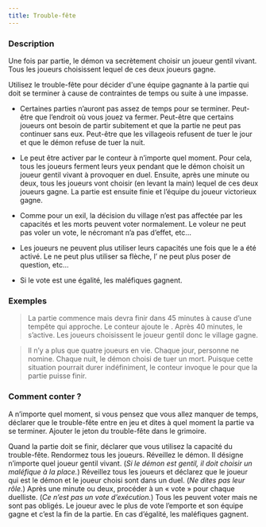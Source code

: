 ```yaml
---
title: Trouble-fête
---
```



<Fabled TROUBLE_FETE header />

### Description

Une fois par partie, le démon va secrètement choisir un joueur gentil vivant. Tous les joueurs choisissent lequel de ces deux joueurs gagne. 

Utilisez le trouble-fête pour décider d'une équipe gagnante à la partie qui doit se terminer à cause de contraintes de temps ou suite à une impasse.

-   Certaines parties n’auront pas assez de temps pour se terminer. Peut-être que l’endroit où vous jouez va fermer. Peut-être que certains joueurs ont besoin de partir subitement et que la partie ne peut pas continuer sans eux. Peut-être que les villageois refusent de tuer le jour et que le démon refuse de tuer la nuit. 

-   Le <Fabled TROUBLE_FETE /> peut être activer par le conteur à n’importe quel moment. Pour cela, tous les joueurs ferment leurs yeux pendant que le démon choisit un joueur gentil vivant à provoquer en duel. Ensuite, après une minute ou deux, tous les joueurs vont choisir (en levant la main) lequel de ces deux joueurs gagne. La partie est ensuite finie et l’équipe du joueur victorieux gagne.

-   Comme pour un exil, la décision du village n’est pas affectée par les capacités et les morts peuvent voter normalement. Le voleur ne peut pas voler un vote, le nécromant n’a pas d’effet, etc…

-    Les joueurs ne peuvent plus utiliser leurs capacités une fois que le <Fabled TROUBLE_FETE /> a été activé. Le <Role MERCENAIRE /> ne peut plus utiliser sa flèche, l’<Role ARTISTE /> ne peut plus poser de question, etc…

-    Si le vote est une égalité, les maléfiques gagnent.

### Exemples

> La partie commence mais devra finir dans 45 minutes à cause d’une tempête qui approche. Le conteur ajoute le <Fabled TROUBLE_FETE />. Après 40 minutes, le <Fabled TROUBLE_FETE /> s’active. Les joueurs choisissent le joueur gentil donc le village gagne.

> Il n’y a plus que quatre joueurs en vie. Chaque jour, personne ne nomine. Chaque nuit, le démon choisi de tuer un mort. Puisque cette situation pourrait durer indéfiniment, le conteur invoque le <Fabled TROUBLE_FETE /> pour que la partie puisse finir. 

### Comment conter ?

A n’importe quel moment, si vous pensez que vous allez manquer de temps, déclarer que le trouble-fête entre en jeu et dites à quel moment la partie va se terminer. Ajouter le jeton du trouble-fête dans le grimoire.

Quand la partie doit se finir, déclarer que vous utilisez la capacité du trouble-fête. Rendormez tous les joueurs. Réveillez le démon. Il désigne n’importe quel joueur gentil vivant. (_Si le démon est gentil, il doit choisir un maléfique à la place._) Réveillez tous les joueurs et déclarez que le joueur qui est le démon et le joueur choisi sont dans un duel. (_Ne dites pas leur rôle._) Après une minute ou deux, procéder à un « vote » pour chaque duelliste. (_Ce n’est pas un vote d’exécution._) Tous les peuvent voter mais ne sont pas obligés. Le joueur avec le plus de vote l’emporte et son équipe gagne et c’est la fin de la partie. En cas d’égalité, les maléfiques gagnent.
